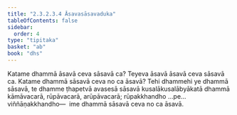 ```yaml
---
title: "2.3.2.3.4 Āsavasāsavaduka"
tableOfContents: false
sidebar:
  order: 4
type: "tipitaka"
basket: "ab"
book: "dhs"
---
```



<DynamicBreadcrumb />

<Division number="1112" book="dhs">

<Paragraph number="1803" book="dhs">
Katame dhammā āsavā ceva sāsavā ca? Teyeva āsavā āsavā ceva sāsavā ca.
</Paragraph>

</Division>
<Division number="1113" book="dhs">

<Paragraph number="1804" book="dhs">
Katame dhammā sāsavā ceva no ca āsavā? Tehi dhammehi ye dhammā sāsavā, te dhamme ṭhapetvā avasesā sāsavā kusalākusalābyākatā dhammā kāmāvacarā, rūpāvacarā, arūpāvacarā; rūpakkhandho …pe…  viññāṇakkhandho—  ime dhammā sāsavā ceva no ca āsavā.
</Paragraph>
</Division>